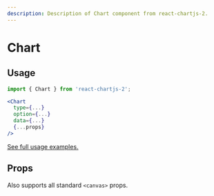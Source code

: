 ```yaml
---
description: Description of Chart component from react-chartjs-2.
---
```



# Chart

## Usage

```jsx
import { Chart } from 'react-chartjs-2';

<Chart
  type={...}
  option={...}
  data={...}
  {...props}
/>
```

[See full usage examples.](/tags/chart)

## Props

Also supports all standard `<canvas>` props.

<PropsTable component='Chart' />
